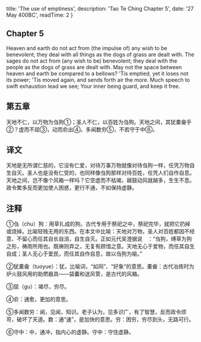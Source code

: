 
  title: 'The use of emptiness',
  description: 'Tao Te Ching Chapter 5',
  date: '27 May 400BC',
  readTime: 2
}


## Chapter 5

Heaven and earth do not act from (the impulse of) any wish to be benevolent; they deal with all things as the dogs of grass are dealt with. The sages do not act from (any wish to be) benevolent; they deal with the people as the dogs of grass are dealt with. May not the space between heaven and earth be compared to a bellows?
'Tis emptied, yet it loses not its power;
'Tis moved again, and sends forth air the more.
Much speech to swift exhaustion lead we see;
Your inner being guard, and keep it free.

## 第五章

天地不仁，以万物为刍狗①；圣人不仁，以百姓为刍狗。天地之间，其犹橐龠乎②？虚而不屈③，动而俞出④。多闻数穷⑤，不若守于中⑥。

## 译文

天地是无所谓仁慈的，它没有仁爱，对待万事万物就像对待刍狗一样，任凭万物自生自灭。圣人也是没有仁受的，也同样像刍狗那样对待百姓，任凭人们自作自息。天地之间，岂不像个风箱一样吗？它空虚而不枯竭，越鼓动风就越多，生生不息。政令繁多反而更加使人困惑，更行不通，不如保持虚静。

## 注释

①刍（chu）狗：用草扎成的狗。古代专用于祭祀之中，祭祀完毕，就把它扔掉或烧掉。比喻轻贱无用的东西。在本文中比喻：天地对万物，圣人对百姓都因不经意、不留心而任其自长自消，自生自灭。正如元代吴澄据说　：“刍狗，缚草为狗之形，祷雨所用也。既祷则弃之，无复有顾惜之意。天地无心于爱物，而任其自生自成；圣人无心于爱民，而任其自作自息，故以刍狗为喻。”

②犹橐龠（tuoyue）：犹，比喻词，“如同”、“好象”的意思。橐龠：古代冶炼时为炉火鼓风用的助燃器具——袋囊和送风管，是古代的风箱。

③屈（gu）：竭尽，穷尽。

④俞：通愈，更加的意思。

⑤多闻数穷：闻，见闻，知识。老子认为，见多识广，有了智慧，反而政令烦苛，破坏了天道。数：通“速”，是加快的意思。穷：困穷，穷尽到头，无路可行。

⑥守中：中，通冲，指内心的虚静。守中：守住虚静。
